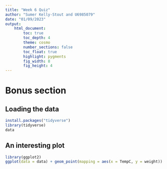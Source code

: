 ```yaml
---
title: "Week 6 Quiz"
author: "Sumer Kelly-Stout and U6985079"
date: "01/09/2023"
output:  
    html_document:
        toc: true
        toc_depth: 4
        theme: cosmo
        number_sections: false
        toc_float: true
        highlight: pygments
        fig_width: 8
        fig_height: 4
---
```


# Bonus section

## Loading the data

```r
install.packages("tidyverse")
library(tidyverse)
data
```

## An interesting plot

```r
library(ggplot2)
ggplot(data = data) + geom_point(mapping = aes(x = TempC, y = weight))
```






